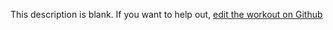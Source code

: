 
  This description is blank. If you want to help out, [edit the workout on Github](https://www.github.com/LiftArcade/exercises/blob/main/exercises/barbell-up-right-row-description.mdx)